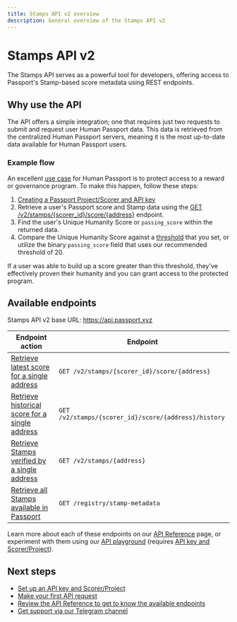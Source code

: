 ```yaml
---
title: Stamps API v2 overview
description: General overview of the Stamps API v2
---
```


# Stamps API v2

The Stamps API serves as a powerful tool for developers, offering access to Passport's Stamp-based score metadata using REST endpoints.

## Why use the API

The API offers a simple integration; one that requires just two requests to submit and request user Human Passport data. This data is retrieved from the centralized Human Passport servers, meaning it is the most up-to-date data available for Human Passport users. 

### Example flow

An excellent [use case](/overview/use-cases) for Human Passport is to protect access to a reward or governance program. To make this happen, follow these steps:

1. [Creating a Passport Project/Scorer and API key](/building-with-passport/stamps/passport-api/getting-access)
2. Retrieve a user's Passport score and Stamp data using the [GET /v2/stamps/\{scorer_id\}/score/\{address\}](/building-with-passport/stamps/passport-api/api-reference#retrieve-latest-score-for-a-single-address) endpoint. 
3. Find the user's Unique Humanity Score or `passing_score` within the returned data. 
3. Compare the Unique Humanity Score against a [threshold](/building-with-passport/stamps/major-concepts/scoring-thresholds) that you set, or utilize the binary `passing_score` field that uses our recommended threshold of 20. 

If a user was able to build up a score greater than this threshold, they've effectively proven their humanity and you can grant access to the protected program. 

## Available endpoints

Stamps API v2 base URL: https://api.passport.xyz

| Endpoint action                                 | Endpoint                                    |
| ----------------------------------------------- | ------------------------------------------- |
| [Retrieve latest score for a single address](/building-with-passport/stamps/passport-api/api-reference#retrieve-latest-score-for-a-single-address) | `GET /v2/stamps/{scorer_id}/score/{address}` |
| [Retrieve historical score for a single address](/building-with-passport/stamps/passport-api/api-reference#retrieve-historical-score-for-a-single-address) | `GET /v2/stamps/{scorer_id}/score/{address}/history`           |
| [Retrieve Stamps verified by a single address](/building-with-passport/stamps/passport-api/api-reference#retrieve-stamps-verified-by-a-single-address) | `GET /v2/stamps/{address}`            |
| [Retrieve all Stamps available in Passport](/building-with-passport/stamps/passport-api/api-reference#retrieve-all-stamps-available-in-passport) | `GET /registry/stamp-metadata`              |

Learn more about each of these endpoints on our [API Reference](/building-with-passport/stamps/passport-api/api-reference) page, or experiment with them using our [API playground](https://api.passport.xyz/v2/docs) (requires [API key and Scorer/Project](/building-with-passport/stamps/passport-api/getting-access)).

## Next steps

* [Set up an API key and Scorer/Project](/building-with-passport/stamps/passport-api/getting-access)
* [Make your first API request](/building-with-passport/stamps/passport-api/quick-start-guide)
* [Review the API Reference to get to know the available endpoints](/building-with-passport/stamps/passport-api/api-reference)
* [Get support via our Telegram channel](https://t.me/+Mcp9RsRV7tVmYjZh)
